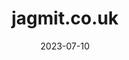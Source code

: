 ---
title: "jagmit.co.uk"
date: "2023-07-10"
description: "The portfolio website as well as blog built on astro framework as well as an experimentation platform."
repo: "https://github.com/jagmitg/jagmit.co.uk"
tags: [Astro, MDX, TypeScript, JavaScript, Shell]
draft: false
---